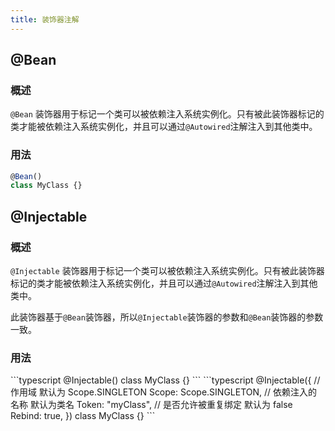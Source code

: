 ```yaml
---
title: 装饰器注解
---
```



## @Bean

### 概述

`@Bean` 装饰器用于标记一个类可以被依赖注入系统实例化。只有被此装饰器标记的类才能被依赖注入系统实例化，并且可以通过`@Autowired`注解注入到其他类中。

### 用法

```typescript
@Bean()
class MyClass {}
```

## @Injectable

### 概述

`@Injectable` 装饰器用于标记一个类可以被依赖注入系统实例化。只有被此装饰器标记的类才能被依赖注入系统实例化，并且可以通过`@Autowired`注解注入到其他类中。

此装饰器基于`@Bean`装饰器，所以`@Injectable`装饰器的参数和`@Bean`装饰器的参数一致。

### 用法

<Tabs>
  <TabItem label="直接使用">
```typescript
@Injectable()
class MyClass {}
```
  </TabItem>
  <TabItem label="自定义参数">
```typescript
@Injectable({
  // 作用域 默认为 Scope.SINGLETON
  Scope: Scope.SINGLETON,
  // 依赖注入的名称 默认为类名
  Token: "myClass",
  // 是否允许被重复绑定 默认为 false
  Rebind: true,
})
class MyClass {}
```
  </TabItem>
</Tabs>
